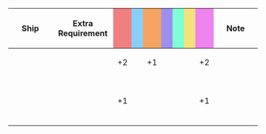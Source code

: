 {|class="wikitable" style="width:100%; text-align: center; vertical-align: middle;"
|-
! style="width: 20%;" | Ship
! style="width: 25%;" | Extra Requirement
! style="width: 5%; background-color: lightcoral;" | {{Firepower}}
! style="width: 5%; background-color: lightskyblue;" | {{Torpedo}}
! style="width: 5%; background-color: sandybrown;" | {{AA}}
! style="width: 5%; background-color: #9C8FEE;" | {{ASW}}
! style="width: 5%; background-color: #7fffd4;" | {{LOS}}
! style="width: 5%; background-color: #F2E279;" | {{Armor}}
! style="width: 5%; background-color: violet;" | {{Evasion}}
! style="width: 20%;" | Note
|-
! {{ShipLink|Gambier Bay}}
| style="text-align:left;" | 
| +2 || || +1 || || || || +2
| style="text-align:left;" | 
|-
! {{ShipLink|Saratoga}}<br>{{ShipLink|Intrepid}}<br>{{ShipLink|Hornet}}<br>{{ShipLink|Ark Royal}}
| style="text-align:left;" | 
| +1 || || || || || || +1
| style="text-align:left;" | 
|}